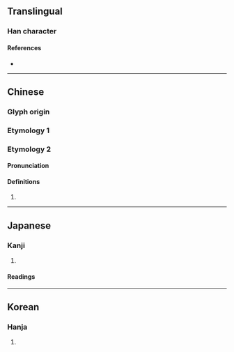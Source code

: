 {{also|棲}}
{{character info/new}}
==Translingual==

===Han character===
{{Han char|rn=75|rad=木|as=06|sn=10|four=41960|canj=DMCW|ids=⿰[[木]][[西]]}}

====References====
* {{Han ref|kx=0522.030|dkj=14693|dj=0910.110|hdz=21196.030|uh=6816|ud=26646|bh=D1E1|bd=53729}}

----

==Chinese==

===Glyph origin===
{{Han etym}}

===Etymology 1===
{{zh-see|棲}}

===Etymology 2===
{{zh-forms|t2=棲}}

====Pronunciation====
{{zh-pron
|m=xī
|c=sai1
|cat=
}}

====Definitions====
{{zh-hanzi}}

# {{zh-only|栖栖}}

----

==Japanese==

===Kanji===
{{ja-kanji|grade=|rs=木06}}

# {{defn|lang=ja|sort=木06}}

====Readings====
{{ja-readings
|goon=さい
|kanon=せい
|kun=すみか-, す-む
}}

----

==Korean==

===Hanja===
{{ko-hanja|hangeul=서|eumhun=|rv=seo|mr=sŏ|y=se}}

# {{defn|lang=ko|sort=木06}}